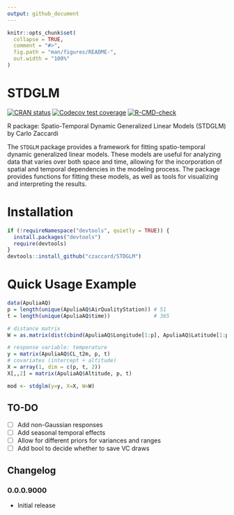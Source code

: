 ```yaml
---
output: github_document
---
```


<!-- README.md is generated from README.Rmd. Please edit that file -->

```r
knitr::opts_chunk$set(
  collapse = TRUE,
  comment = "#>",
  fig.path = "man/figures/README-",
  out.width = "100%"
)
```

# STDGLM

<!-- badges: start -->
[![CRAN status](https://www.r-pkg.org/badges/version/STDGLM)](https://CRAN.R-project.org/package=STDGLM)
[![Codecov test coverage](https://codecov.io/gh/czaccard/STDGLM/graph/badge.svg)](https://app.codecov.io/gh/czaccard/STDGLM)
[![R-CMD-check](https://github.com/czaccard/STDGLM/actions/workflows/R-CMD-check.yaml/badge.svg)](https://github.com/czaccard/STDGLM/actions/workflows/R-CMD-check.yaml)
<!-- badges: end -->


R package: Spatio-Temporal Dynamic Generalized Linear Models (STDGLM) by Carlo Zaccardi

The `STDGLM` package provides a framework for fitting spatio-temporal dynamic generalized linear models. These models are useful for analyzing data that varies over both space and time, allowing for the incorporation of spatial and temporal dependencies in the modeling process. The package provides functions for fitting these models, as well as tools for visualizing and interpreting the results.

# Installation
```r
if (!requireNamespace("devtools", quietly = TRUE)) {
  install.packages("devtools")
  require(devtools)
}
devtools::install_github("czaccard/STDGLM")
```

# Quick Usage Example

```r
data(ApuliaAQ)
p = length(unique(ApuliaAQ$AirQualityStation)) # 51
t = length(unique(ApuliaAQ$time))              # 365

# distance matrix
W = as.matrix(dist(cbind(ApuliaAQ$Longitude[1:p], ApuliaAQ$Latitude[1:p])))

# response variable: temperature
y = matrix(ApuliaAQ$CL_t2m, p, t)
# covariates (intercept + altitude)
X = array(1, dim = c(p, t, 2))
X[,,2] = matrix(ApuliaAQ$Altitude, p, t)

mod <- stdglm(y=y, X=X, W=W)
```


## TO-DO
- [ ] Add non-Gaussian responses
- [ ] Add seasonal temporal effects
- [ ] Allow for different priors for variances and ranges
- [ ] Add bool to decide whether to save VC draws



## Changelog
### 0.0.0.9000
- Initial release
